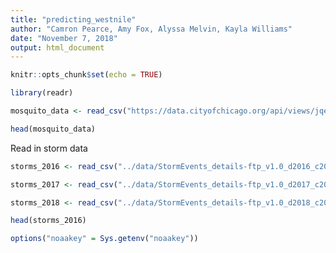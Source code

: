 ```yaml
---
title: "predicting_westnile"
author: "Camron Pearce, Amy Fox, Alyssa Melvin, Kayla Williams"
date: "November 7, 2018"
output: html_document
---
```


```r
knitr::opts_chunk$set(echo = TRUE)
```



```r

library(readr)

```

```r
mosquito_data <- read_csv("https://data.cityofchicago.org/api/views/jqe8-8r6s/rows.csv?accessType=DOWNLOAD")

head(mosquito_data)
```

Read in storm data
```r
storms_2016 <- read_csv("../data/StormEvents_details-ftp_v1.0_d2016_c20180718.csv")

storms_2017 <- read_csv("../data/StormEvents_details-ftp_v1.0_d2017_c20181017.csv")

storms_2018 <- read_csv("../data/StormEvents_details-ftp_v1.0_d2018_c20181017.csv")

head(storms_2016)
```

```r

options("noaakey" = Sys.getenv("noaakey"))

```


